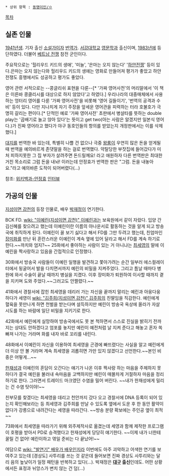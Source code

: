  * 상위 항목 : [[동명이인/ㅇ]]

[[목차]]
== 실존 인물 ==
[[1941년]]생. 기자 출신 [[소설가]]이자 [[번역가]]. [[서강대학교]] [[영어영문학과|영문학과]] 출신이며, [[1983년]]에 등단하였다. 더불어 [[베트남 전쟁]] 참전 군인이다.

주요작으로는 '헐리우드 키드의 생애', '미늘', '은마는 오지 않는다' '[[하얀전쟁]]' 등이 있다.은마는 오지 않는다와 헐리우드 키드의 생애는 영화로 만들어져 평가가 좋았고 하얀전쟁도 흥행에서도 성공하고 평가도 좋았다.

영어 관련 서적으로는 --콩글리쉬 표현을 다룬--[* '가짜 영어사전'의 머리말에서 '이 책은 이른바 콩클리시를 대상으로 하지 않았다'고 하였다.] 우리나라의 대중매체에서 사용하는 엉터리 영어를 다룬 '가짜 영어사전'을 비롯해 '영어 길들이기', '번역의 공격과 수비' 등이 있다. 다만 지나치게 자기 주장을 앞세운 영어관을 피력하는 터라 호불호가 극명히 갈리는 편이다.[* 단적인 예로 '가짜 영어사전' 초판에서 병살타를 뜻하는 double play는 '곱배기로 놀고 앉아 있다'는 뜻이고 get two(아는 사람은 알겠지만 일본식 영어다.)가 진짜 영어라고 했다가 야구 동호인들의 항의를 받았는지 개정판에서는 이를 삭제했다.]

[[대지]]를 번역한 바 있는데, 특별히 나쁠 건 없으나 극중 [[왕룽]]이 우연히 많은 돈을 얻게될때 번역을 예의바르게 존댓말을 하는 걸로 번역했다. 약탈당한 부잣집에 들어갔다가 미처 피하지못한 그 집 부자가 살려주면 돈드릴께요! 라고 애원하자 다른 번역판은 최대한 거친 목소리로 그럼 돈을 내놔! 이러는데 안정효가 번역한 판은 "그럼. 돈을 내놓아요."라고 예의바른 도적이 되어버렸다(...)

참조: [http://ko.wikipedia.org/wiki/%EC%95%88%EC%A0%95%ED%9A%A8 위키백과-안정효] [http://www.google.co.kr/url?sa=t&rct=j&q=&esrc=s&source=web&cd=5&ved=0CDoQFjAE&url=http%3A%2F%2Fwww.korean.go.kr%2Fnkview%2Fnklife%2F2012_1%2F22_0109.pdf&ei=l-DCVOqMBNW68gW2kIHYCw&usg=AFQjCNGFZXngYzEHlXuJaMWef6mwjHOqSQ&sig2=aHyPebuDkafJ-SaWPpB0gQ&bvm=bv.84349003,d.dGc&cad=rjt 인터뷰]


== 가공의 인물 ==
[[지성이면 감천]]의 등장 인물로, 배우 [[박재정]]이 연기한다.

BCK FD. [[wiki: "이예린(지성이면 감천)" 이예린]]과는 보육원에서 같이 자랐다. 입양 간 김신혜를 찾으려고 했는데 이예린이란 이름의 아나운서로 활동하는 것을 알게 되고 방송국에 취직하게 된다. 이예린이 꼴 보기 싫다고 해서 FD를 그만 두려고 했는데, 친엄마인 [[장미화]]를 만난 뒤 혼란스러운 이예린이 계속 옆에 있어 달라고 해서 FD를 계속 하기로 한다.~~까치와 엄지?~~ 25화에서 좋아하는 사람이 있는 거 아니냐는 [[최세영]]의 말에 이예린을 짝사랑하고 있음을 간접적으로 인정했다.

30화에서 방송국 사람들이 이예린 일행을 발견하고 쫓아가려는 순간 일부러 에스컬레이터에서 뒹굴어서 발을 다치면서까지 예린의 비밀을 지켜주었다. 그리고 틈날 때마다 병원에 와서 수술이 끝날 때까지 병실을 지켰다. 이후 장미화가 퇴원하여 이사할 때까지 곁을 지키며 도와 주었다.~~그러고도 안짤렸다.~~

41화에서 경찰서에 잡힌 최세영을 데리러 가는 자신을 끝까지 말리는 예린과 아웅다웅하다가 세영이 [[wiki: "김주희(지성이면 감천)" 김주희]]의 친딸임을 직감한다. 예린에게 혈육을 못만나게 하면 천벌을 받는다며 설득하지만 예린이 방송국 옥상에 올라가 자살 시도를 하는 바람에 일단 비밀을 지키기로 한다.

42화에서 예린에게 실망하여 방송국에서도 못 본 척하면서 스스로 진실을 밝히기 전까지는 상대도 안하겠다고 엄포를 놓지만 예린이 예전처럼 날 지켜 준다고 해놓고 혼자 쏙 빠져 나가는 거라며 화를 내자 바로 꼬리를 내린다.

48화에서 이예린이 자신을 이용하여 최세영을 곤경에 빠뜨렸다는 사실을 알고 예린에게 더 이상 안 볼 거라며 계속 최세영을 괴롭히면 가만 있지 않겠다고 선언한다.~~본인 비중은 어떻게...~~

[[한재성]]과 이예린의 혼담이 오간다는 얘기가 나온 이후 짝사랑 하는 마음을 주체하지 못하다가 결국 예린을 불러내 속마음을 고백하지만 예린이 매몰차게 거절하자 마음을 정리하기로 한다. 그러면서 트레이드 마크였던 수염을 밀어 버린다. ~~내가 한재성에게 밀리는 건 수염 탓이야!~~

친부모를 찾겠다는 최세영을 데리고 천안까지 갔다 오고 경찰서에 DNA 등록이 되어 있는지 확인해보라는 등 최세영과 김주희를 만날 수 있도록 옆에서 도운 후 한 동안 활약이 없다가 강릉으로 내려간다는 세영을 따라간다. ~~방송 분량 확보에는 주인공 옆이 최적~~

73화에서 최세영을 따라가기 위해 외주제작사로 옮겼는데 세영과 함께 제작한 프로그램이 호평을 받아서 PD로 승격했다고 한재성에게 당당히 얘기한다. ~~이제 내가 너한테 꿀릴 건 없어! 예린이하고 엮일 준비는 다 끝났어!~~

여담으로 [[wiki: "발연기" 배우가 배우인지라]] 이번에도 아주 괴악하고 어색한 연기를 보여주고 있는데 [경상도] 사투리를 쓰는 것 같은데 들어보면 진짜 경상도 사투리와는 달리 음의 높낮이가 일정 패턴을 반복하고 있다(...). 박재정은 '''[[대구]] 출신'''인데도. 어떤 상황에서든 표정과 뉘앙스가 변치 않는 건 덤(...)
